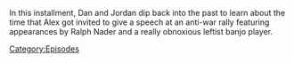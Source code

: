 {{DEFAULTSORT:
    #_EPISODE_0868:March 22, 2004
}}{{Episode
    | title           = March 22, 2004
    | caption         = Listen to this episode on [https://knowledgefight.libsyn.com/868-march-22-2004 Libsyn] [None Spotify]
    | episodeNumber   = 868
    | length          = 01:04:05
    | airDate         = November 8, 2023
    | coverageDate    = March 22, 2004
    | previousEpisode = [[867: Stern Vs. Jones]]
    | nextEpisode     = [[869: November 8, 2023]]
}}

{{Stub}}

In this installment, Dan and Jordan dip back into the past to learn about the time that Alex got invited to give a speech at an anti-war rally featuring appearances by Ralph Nader and a really obnoxious leftist banjo player.

[[Category:Episodes]]
